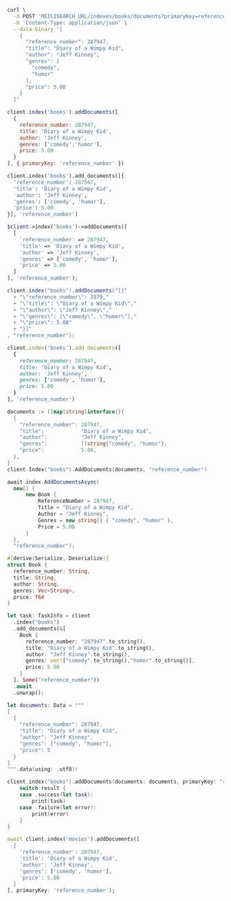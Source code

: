 <CodeGroup>

```bash cURL
curl \
  -X POST 'MEILISEARCH_URL/indexes/books/documents?primaryKey=reference_number' \
  -H 'Content-Type: application/json' \
  --data-binary '[
    {
      "reference_number": 287947,
      "title": "Diary of a Wimpy Kid",
      "author": "Jeff Kinney",
      "genres": [
        "comedy",
        "humor"
      ],
      "price": 5.00
    }
  ]'
```

```javascript JS
client.index('books').addDocuments([
  {
    reference_number: 287947,
    title: 'Diary of a Wimpy Kid',
    author: 'Jeff Kinney',
    genres: ['comedy','humor'],
    price: 5.00
  }
], { primaryKey: 'reference_number' })
```

```python Python
client.index('books').add_documents([{
  'reference_number': 287947,
  'title': 'Diary of a Wimpy Kid',
  'author': 'Jeff Kinney',
  'genres': ['comedy', 'humor'],
  'price': 5.00
}], 'reference_number')
```

```php PHP
$client->index('books')->addDocuments([
  [
    'reference_number' => 287947,
    'title' => 'Diary of a Wimpy Kid',
    'author' => 'Jeff Kinney',
    'genres' => ['comedy', 'humor'],
    'price' => 5.00
  ]
], 'reference_number');
```

```java Java
client.index("books").addDocuments("[{"
  + "\"reference_number\": 2879,"
  + "\"title\": \"Diary of a Wimpy Kid\","
  + "\"author\": \"Jeff Kinney\","
  + "\"genres\": [\"comedy\", \"humor\"],"
  + "\"price\": 5.00"
  + "}]"
, "reference_number");
```

```ruby Ruby
client.index('books').add_documents([
  {
    reference_number: 287947,
    title: 'Diary of a Wimpy Kid',
    author: 'Jeff Kinney',
    genres: ['comedy', 'humor'],
    price: 5.00
  }
], 'reference_number')
```

```go Go
documents := []map[string]interface{}{
  {
    "reference_number": 287947,
    "title":            "Diary of a Wimpy Kid",
    "author":           "Jeff Kinney",
    "genres":           []string{"comedy", "humor"},
    "price":            5.00,
  },
}
client.Index("books").AddDocuments(documents, "reference_number")
```

```csharp C#
await index.AddDocumentsAsync(
  new[] {
      new Book {
          ReferenceNumber = 287947,
          Title = "Diary of a Wimpy Kid",
          Author = "Jeff Kinney",
          Genres = new string[] { "comedy", "humor" },
          Price = 5.00
      }
  },
  "reference_number");
```

```rust Rust
#[derive(Serialize, Deserialize)]
struct Book {
  reference_number: String,
  title: String,
  author: String,
  genres: Vec<String>,
  price: f64
}

let task: TaskInfo = client
  .index("books")
  .add_documents(&[
    Book {
      reference_number: "287947".to_string(),
      title: "Diary of a Wimpy Kid".to_string(),
      author: "Jeff Kinney".to_string(),
      genres: vec!["comedy".to_string(),"humor".to_string()],
      price: 5.00
    }
  ], Some("reference_number"))
  .await
  .unwrap();
```

```swift Swift
let documents: Data = """
[
  {
    "reference_number": 287947,
    "title": "Diary of a Wimpy Kid",
    "author": "Jeff Kinney",
    "genres": ["comedy", "humor"],
    "price": 5
  }
]
""".data(using: .utf8)!

client.index("books").addDocuments(documents: documents, primaryKey: "reference_number") { (result) in
    switch result {
    case .success(let task):
        print(task)
    case .failure(let error):
        print(error)
    }
}
```

```dart Dart
await client.index('movies').addDocuments([
  {
    'reference_number': 287947,
    'title': 'Diary of a Wimpy Kid',
    'author': 'Jeff Kinney',
    'genres': ['comedy', 'humor'],
    'price': 5.00
  }
], primaryKey: 'reference_number');
```
</CodeGroup>
